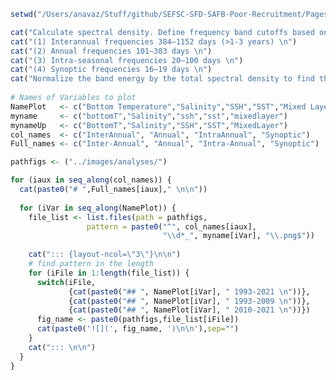
```r
setwd("/Users/anavaz/Stuff/github/SEFSC-SFD-SAFB-Poor-Recruitment/Pages/")

cat("Calculate spectral density. Define frequency band cutoffs based on Muñiz et al., 2021 \n")
cat("(1) Interannual frequencies 384–1152 days (>1-3 years) \n")
cat("(2) Annual frequencies 101–383 days \n")
cat("(3) Intra-seasonal frequencies 20–100 days \n")
cat("(4) Synoptic frequencies 16–19 days \n")
cat("Normalize the band energy by the total spectral density to find the relative contributions \n")
 
# Names of Variables to plot
NamePlot   <- c("Bottom Temperature","Salinity","SSH","SST","Mixed Layer")
myname     <- c("bottomT","Salinity","ssh","sst","mixedlayer")
mynameUp   <- c("BottomT","Salinity","SSH","SST","MixedLayer")
col_names  <- c("InterAnnual", "Annual", "IntraAnnual", "Synoptic")
Full_names <- c("Inter-Annual", "Annual", "Intra-Annual", "Synoptic")

pathfigs <- ("../images/analyses/")

for (iaux in seq_along(col_names)) {
  cat(paste0("# ",Full_names[iaux]," \n\n"))
  
  for (iVar in seq_along(NamePlot)) {
    file_list <- list.files(path = pathfigs, 
                 pattern = paste0("^", col_names[iaux], 
                                  "\\d*_", myname[iVar], "\\.png$"))
    
    cat("::: {layout-ncol=\"3\"}\n\n")
    # find pattern in the length
    for (iFile in 1:length(file_list)) {
      switch(iFile,
             {cat(paste0("## ", NamePlot[iVar], " 1993-2021 \n"))},
             {cat(paste0("## ", NamePlot[iVar], " 1993-2009 \n"))},
             {cat(paste0("## ", NamePlot[iVar], " 2010-2021 \n"))})
      fig_name <- paste0(pathfigs,file_list[iFile])
      cat(paste0('![](', fig_name, ')\n\n'),sep="")
    }
    cat("::: \n\n")
  }
}
```